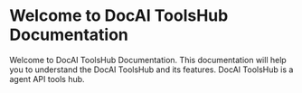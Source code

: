 # Welcome to DocAI ToolsHub Documentation
 
Welcome to DocAI ToolsHub Documentation. This documentation will help you to understand the DocAI ToolsHub and its features. DocAI ToolsHub is a agent API tools hub.